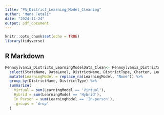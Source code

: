 ```yaml
---
title: "PA_District_Learning_Model_Cleaning"
author: "Mena Tetali"
date: "2024-11-24"
output: pdf_document
---
```


```r
knitr::opts_chunk$set(echo = TRUE)
library(tidyverse)

```

## R Markdown

```r
Pennsylvania_Districts_LearningModelData_Clean<- Pennsylvania_Districts_LearningModelData_Final_2_ %>%
  select(StateName, DataLevel, DistrictName, DistrictType, Charter, LearningModel) %>% 
  mutate(LearningModel = replace_na(LearningModel, "None")) %>% 
  group_by(DistrictName, DistrictType) %>% 
  summarise(
    Virtual = sum(LearningModel == 'Virtual'),
    Hybrid = sum(LearningModel == 'Hybrid'),
    In_Person = sum(LearningModel == 'In-person'),
    .groups = 'drop'
  )
```
